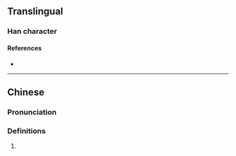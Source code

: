 {{character info/new}}
==Translingual==

===Han character===
{{Han char|rn=85|rad=水|as=13|sn=16|four=30136|canj=EYTP|ids=⿰氵意}}

====References====
* {{Han ref|kx=0654.010|dkj=18422|dj=1064.020|hdz=31764.030|uh=6FBA|ud=28602|bh=E9F9|bd=59897}}

----

{{yue-hanzi|jyut=|y=yik1}}

==Chinese==
{{zh-forms}}

===Pronunciation===
{{zh-pron
|m=yì
|c=jik1
|mc=y
|oc=y
|ma=
|cat=
}}

===Definitions===
{{zh-hanzi}}

# {{rfdef|lang=zh}}